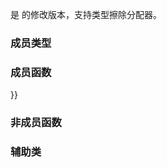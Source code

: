 {{cpp/experimental/title|function}}
{{cpp/experimental/lib extensions/pmr/navbar}}
{{dcl begin}}
{{dcl header | experimental/functional }}
{{dcl | since=libfund_ts |
template&lt; class &gt;
class function; /* 未定义 */
}}
{{dcl | since=libfund_ts |
template&lt; class R, class... Args &gt;
class function&lt;R(Args...)&gt;
}}
{{dcl end}}

{{tt|std::experimental::function}} 是 {{lc|std::function}} 的修改版本，支持类型擦除分配器。

===成员类型===
{{dsc begin}}
{{dsc hitem |类型|定义}}
{{dsc|{{tt|allocator_type}}|{{rrev multi|
|since1=libfund_ts|rev1={{lc|std::experimental::erased_type}}
|since2=libfund_ts_3|rev2={{c|std::pmr::polymorphic_allocator&lt;&gt;}}
}}}}
{{dsc end}}

===成员函数===
{{dsc begin}}
{{dsc inc|cpp/experimental/function/dsc constructor}}
{{dsc inc|cpp/experimental/function/dsc operator{{=}}}}
{{dsc inc|cpp/experimental/function/dsc swap}}
{{dsc inc|cpp/experimental/function/dsc get_memory_resource}}
{{dsc inc|cpp/experimental/function/dsc get_allocator}}
{{dsc end}}

===非成员函数===
{{dsc begin}}
{{dsc inc|cpp/experimental/function/dsc swap2}}
{{dsc inc|cpp/experimental/function/dsc operator_cmp}}
{{dsc end}}

===辅助类===
{{dsc begin}}
{{dsc inc|cpp/experimental/function/dsc uses_allocator}}
{{dsc end}}

{{identical|{{small|std::}}function|
2=
===成员类型===
{{dsc begin}}
{{dsc hitem |类型|定义}}
{{dsc|{{tt|result_type}}|{{tt|R}}}}
{{dsc h2 | 库基础 TS v3 中移除的成员类型}}
{{dsc | {{tt|argument_type}} |若 {{c|1=sizeof...(Args)==1}} 且 {{tt|T}} 为 {{tt|Args...}} 中第一个并为唯一的类型则为 {{tt|T}} }}
{{dsc | {{tt|first_argument_type}} |若 {{c|1=sizeof...(Args)==2}} 且 {{tt|T1}} 为 {{tt|Args...}} 中二个类型的第一个则为 {{tt|T1}} }}
{{dsc | {{tt|second_argument_type}} |若 {{c|1=sizeof...(Args)==2}} 且 {{tt|T2}} 为 {{tt|Args...}} 中二个类型的第二个则为 {{tt|T2}} }}
{{dsc end}}

{{rrev|since=libfund_ts_3|
成员类型 {{tt|argument_type}}、{{tt|first_argument_type}} 及 {{tt|second_argument_type}} 被移除，因为 {{lc|std::function}} 的对应成员类型在 C++20 中亦被移除。
}}

===成员函数===
{{dsc begin}}
{{dsc inc|cpp/utility/functional/function/dsc destructor}}
{{dsc inc|cpp/utility/functional/function/dsc operator_bool}}
{{dsc inc|cpp/utility/functional/function/dsc operator()}}

{{dsc h2 |目标访问}}
{{dsc inc|cpp/utility/functional/function/dsc target_type}}
{{dsc inc|cpp/utility/functional/function/dsc target}}
{{dsc end}}
}}

{{langlinks|de|en|es|fr|it|ja|pt|ru}}